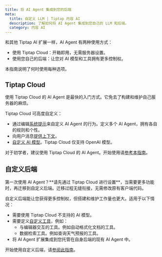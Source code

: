 ```yaml
---
title: 将 AI Agent 集成到您的后端
meta:
  title: 自定义 LLM | Tiptap 内容 AI
  description: 了解如何将 AI Agent 集成到您自己的 LLM 和后端。
  category: 内容 AI
---
```



和其他 Tiptap AI 扩展一样，AI Agent 有两种使用方式：

- 使用 Tiptap Cloud：开箱即用，无需服务器设置。
- 使用您自己的后端：让您对 AI 模型和工具拥有更多控制权。

本指南说明了何时使用每种选项。

## Tiptap Cloud

使用 Tiptap Cloud 的 AI Agent 是最快的入门方式。它免去了构建和维护自己服务器的麻烦。

Tiptap Cloud 可高度自定义：

- 通过编辑[系统提示](/content-ai/capabilities/agent/configure/system-prompt)来自定义 AI Agent 的行为。定义多个 AI Agent，拥有各自的规则和个性。
- 向用户消息[提供上下文](/content-ai/capabilities/agent/features/context)。
- [自定义 AI 模型](/content-ai/capabilities/agent/use-with-content-ai-cloud#customize-the-openai-model)。Tiptap Cloud 仅支持 OpenAI 模型。

对于初学者，建议使用 Tiptap Cloud 的 AI Agent。开始使用请[参考本指南](/content-ai/capabilities/agent/use-with-content-ai-cloud)。

## 自定义后端

<Callout title="初学者提示" variant="info">
  第一次使用 AI Agent？**请先通过 Tiptap Cloud 进行设置**，当需要更多功能时，再迁移到自定义后端。迁移过程无缝衔接，无需修改原有客户端代码。
</Callout>

自定义后端能让您获得更多控制权，但搭建和维护工作量也更大。适用于以下情况：

- 需要使用 Tiptap Cloud 不支持的 AI 模型。
- 需要定义[自定义工具](/content-ai/capabilities/agent/custom-llms/tools)，例如：
  - 与编辑器交互的工具。例如自动格式化文档的工具。
  - 数据检索工具。例如查询天气预报的工具。
- 将 AI Agent 扩展集成到您托管在自身后端的现有 AI Agent 中。

开始使用自定义后端，请[参阅此指南](/content-ai/capabilities/agent/custom-llms/get-started)。